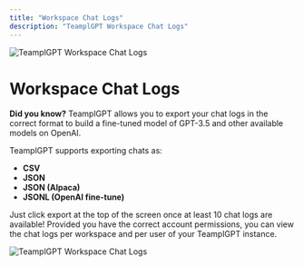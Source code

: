 ```yaml
---
title: "Workspace Chat Logs"
description: "TeamplGPT Workspace Chat Logs"
---
```



<Image
  src="/images/features/chat-logs/header-image.png"
  height={1080}
  width={1920}
  quality={100}
  alt="TeamplGPT Workspace Chat Logs"
/>

# Workspace Chat Logs

**Did you know?** TeamplGPT allows you to export your chat logs in the correct format to build a fine-tuned model of GPT-3.5 and other available models on OpenAI.

TeamplGPT supports exporting chats as:

- **CSV**
- **JSON**
- **JSON (Alpaca)**
- **JSONL (OpenAI fine-tune)**

Just click export at the top of the screen once at least 10 chat logs are available! Provided you have the correct account permissions, you can view the chat logs per workspace and per user of your TeamplGPT instance.

<Image
  src="/images/features/chat-logs/workspace-chat.png"
  height={1080}
  width={1920}
  quality={100}
  alt="TeamplGPT Workspace Chat Logs"
/>
